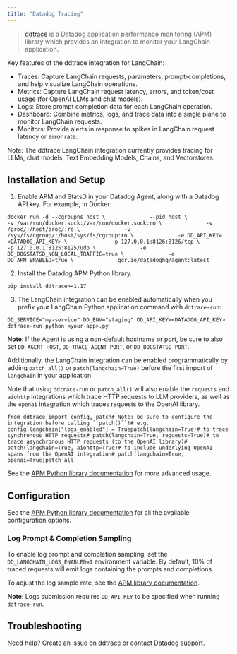 ```yaml
---
title: "Datadog Tracing"
---
```


> [ddtrace](https://github.com/DataDog/dd-trace-py) is a Datadog application performance monitoring (APM) library which provides an integration to monitor your LangChain application.

Key features of the ddtrace integration for LangChain:

* Traces: Capture LangChain requests, parameters, prompt-completions, and help visualize LangChain operations.
* Metrics: Capture LangChain request latency, errors, and token/cost usage (for OpenAI LLMs and chat models).
* Logs: Store prompt completion data for each LangChain operation.
* Dashboard: Combine metrics, logs, and trace data into a single plane to monitor LangChain requests.
* Monitors: Provide alerts in response to spikes in LangChain request latency or error rate.

Note: The ddtrace LangChain integration currently provides tracing for LLMs, chat models, Text Embedding Models, Chains, and Vectorstores.

## Installation and Setup

1. Enable APM and StatsD in your Datadog Agent, along with a Datadog API key. For example, in Docker:

```
docker run -d --cgroupns host \              --pid host \              -v /var/run/docker.sock:/var/run/docker.sock:ro \              -v /proc/:/host/proc/:ro \              -v /sys/fs/cgroup/:/host/sys/fs/cgroup:ro \              -e DD_API_KEY=<DATADOG_API_KEY> \              -p 127.0.0.1:8126:8126/tcp \              -p 127.0.0.1:8125:8125/udp \              -e DD_DOGSTATSD_NON_LOCAL_TRAFFIC=true \              -e DD_APM_ENABLED=true \              gcr.io/datadoghq/agent:latest
```

2. Install the Datadog APM Python library.

```
pip install ddtrace>=1.17
```

3. The LangChain integration can be enabled automatically when you prefix your LangChain Python application command with `ddtrace-run`:

```
DD_SERVICE="my-service" DD_ENV="staging" DD_API_KEY=<DATADOG_API_KEY> ddtrace-run python <your-app>.py
```

**Note**: If the Agent is using a non-default hostname or port, be sure to also set `DD_AGENT_HOST`, `DD_TRACE_AGENT_PORT`, or `DD_DOGSTATSD_PORT`.

Additionally, the LangChain integration can be enabled programmatically by adding `patch_all()` or `patch(langchain=True)` before the first import of `langchain` in your application.

Note that using `ddtrace-run` or `patch_all()` will also enable the `requests` and `aiohttp` integrations which trace HTTP requests to LLM providers, as well as the `openai` integration which traces requests to the OpenAI library.

```
from ddtrace import config, patch# Note: be sure to configure the integration before calling ``patch()``!# e.g. config.langchain["logs_enabled"] = Truepatch(langchain=True)# to trace synchronous HTTP requests# patch(langchain=True, requests=True)# to trace asynchronous HTTP requests (to the OpenAI library)# patch(langchain=True, aiohttp=True)# to include underlying OpenAI spans from the OpenAI integration# patch(langchain=True, openai=True)patch_all
```

See the [APM Python library documentation](https://ddtrace.readthedocs.io/en/stable/installation_quickstart.html) for more advanced usage.

## Configuration

See the [APM Python library documentation](https://ddtrace.readthedocs.io/en/stable/integrations.html#langchain) for all the available configuration options.

### Log Prompt & Completion Sampling

To enable log prompt and completion sampling, set the `DD_LANGCHAIN_LOGS_ENABLED=1` environment variable. By default, 10% of traced requests will emit logs containing the prompts and completions.

To adjust the log sample rate, see the [APM library documentation](https://ddtrace.readthedocs.io/en/stable/integrations.html#langchain).

**Note**: Logs submission requires `DD_API_KEY` to be specified when running `ddtrace-run`.

## Troubleshooting

Need help? Create an issue on [ddtrace](https://github.com/DataDog/dd-trace-py) or contact [Datadog support](https://docs.datadoghq.com/help/).
